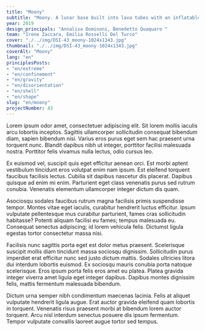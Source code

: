 ```yaml
---
title: "Moony"
subtitle: "Moony. A lunar base built into lava tubes with an inflatable habitation module protected by a 3D organic structure made from regolith."
year: 2019
design_principals: "Annalisa Dominoni, Benedetto Quaquaro "
team: "Irene Zaccara, Emilia Rosselli Del Turco"
cover: "./../img/DSI-43_moony-1024x1343.jpg"
thumbnail: "./../img/DSI-43_moony-1024x1343.jpg"
coverAlt: "Moony"
lang: "en"
principlesPosts: 
- "en/extreme"
- "en/confinement"
- "en/gravity"
- "en/disorientation"
- "en/shell"
- "en/shape"
slug: "en/moony"
projectNumber: 43
---
```



Lorem ipsum odor amet, consectetuer adipiscing elit. Sit lorem mollis iaculis arcu lobortis inceptos. Sagittis ullamcorper sollicitudin consequat bibendum diam, sapien bibendum nisi. Varius eros purus eget sem hac praesent urna torquent nunc. Blandit dapibus nibh ut integer, porttitor facilisi malesuada nostra. Porttitor felis vivamus nulla lectus, odio cursus leo.

Ex euismod vel, suscipit quis eget efficitur aenean orci. Est morbi aptent vestibulum tincidunt eros volutpat enim nam ipsum. Est eleifend torquent faucibus facilisis lectus. Cubilia sit dapibus nascetur dis placerat. Dapibus quisque ad enim mi enim. Parturient eget class venenatis purus sed rutrum conubia. Venenatis elementum ullamcorper integer dictum dis quam.

Asociosqu sodales faucibus rutrum magna facilisis primis suspendisse tempor. Montes vitae eget iaculis, curabitur hendrerit luctus efficitur. Ipsum vulputate pellentesque mus curabitur parturient, fames cras sollicitudin habitasse? Potenti aliquam facilisi eu fames; tempus malesuada eu. Consequat senectus adipiscing; id lorem vehicula felis. Dictumst ligula egestas tortor consectetur massa nisi.

Facilisis nunc sagittis porta eget est dolor metus praesent. Scelerisque suscipit mollis diam tincidunt massa sociosqu dignissim. Sollicitudin purus imperdiet erat efficitur nunc sed justo dictum mattis. Sodales ultricies litora dui interdum lobortis euismod. Ex sociosqu mauris conubia porta natoque scelerisque. Eros ipsum porta felis eros amet eu platea. Platea gravida integer viverra amet ligula eget integer dapibus. Dapibus montes dignissim felis, mattis fermentum malesuada bibendum.

Dictum urna semper nibh condimentum maecenas lacinia. Felis at aliquet vulputate hendrerit ligula augue. Erat auctor gravida eleifend quam lobortis in torquent. Venenatis risus praesent morbi at bibendum lorem auctor torquent. Arcu nisl interdum senectus posuere dis ipsum fermentum. Tempor vulputate convallis laoreet augue tortor sed tempus.
